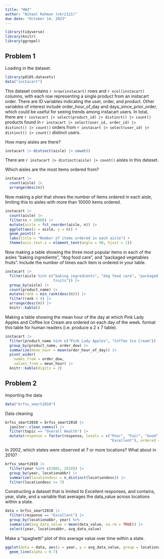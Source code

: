 ```yaml
---
title: "HW3"
author: "Nihaal Rahman (nkr2121)"
due date: "October 14, 2023"
---
```


```r
library(tidyverse)
library(knitr)
library(ggrepel)
```

## Problem 1

Loading in the dataset. 
```r
library(p8105.datasets)
data("instacart")
```

This dataset contains `r nrow(instacart)` rows and `r ncol(instacart)` columns, with each row representing a single product from an instacart order. There are ID variables indicating the user, order, and product. Other 
variables of interest include order_hour_of_day and days_since_prior_order, which could be useful for seeing
trends among instacart users. In total, there are `r instacart |> select(product_id) |> distinct() |> count()` products found in `r instacart |> select(user_id, order_id) |> distinct() |> count()` orders from `r instacart |> select(user_id) |> distinct() |> count()` distinct users.

How many aisles are there? 
```r
instacart |> distinct(aisle) |> count()
```

There are `r instacart |> distinct(aisle) |> count()` aisles in this dataset. 

Which aisles are the most items ordered from?
```r
instacart |> 
  count(aisle) |> 
  arrange(desc(n))
```

Now making a plot that shows the number of items ordered in each aisle, limiting this to aisles with more than 10000 items ordered. 
```r
instacart |> 
  count(aisle) |> 
  filter(n > 10000) |>
  mutate(aisle = fct_reorder(aisle, n)) |> 
  ggplot(aes(x = aisle, y = n)) + 
  geom_point() + 
  labs(title = "Number of items ordered in each aisle") + 
  theme(axis.text.x = element_text(angle = 90, hjust = 1))
```

Now making a table showing the three most popular items in each of the aisles “baking ingredients”, “dog food care”, and “packaged vegetables fruits”. Include the number of times each item is ordered in your table.
```r
instacart |> 
  filter(aisle %in% c("baking ingredients", "dog food care", "packaged vegetables 
                      fruits")) |> 
  group_by(aisle) |> 
  count(product_name) |> 
  mutate(rank = min_rank(desc(n))) |> 
  filter(rank < 4) |> 
  arrange(desc(n)) |>
  knitr::kable()
```

Making a table showing the mean hour of the day at which Pink Lady Apples and Coffee Ice Cream are ordered on each day of the week.
format this table for human readers (i.e. produce a 2 x 7 table).
```r
instacart |>
  filter(product_name %in% c("Pink Lady Apples", "Coffee Ice Cream")) |>
  group_by(product_name, order_dow) |>
  summarize(mean_hour = mean(order_hour_of_day)) |> 
  pivot_wider(
    names_from = order_dow,
    values_from = mean_hour) |> 
  knitr::kable(digits = 2)
```

## Problem 2

Importing the data
```r
data("brfss_smart2010")
```

Data cleaning
```r
brfss_smart2010 = brfss_smart2010 |> 
  janitor::clean_names() |> 
  filter(topic == "Overall Health") |> 
  mutate(response = factor(response, levels = c("Poor", "Fair", "Good", "Very good", 
                                                "Excellent"), ordered = TRUE)) 
```

In 2002, which states were observed at 7 or more locations? What about in 2010?
```r
brfss_smart2010 |> 
  filter(year %in% c(2002, 2010)) |> 
  group_by(year, locationabbr) |> 
  summarize(locationdesc = n_distinct(locationdesc)) |> 
  filter(locationdesc >= 7)
```

Constructing a dataset that is limited to Excellent responses, and contains, year, state, and a variable that averages the data_value across locations within a state. 
```r
data = brfss_smart2010 |> 
  filter(response == "Excellent") |> 
  group_by(locationabbr, year) %>%
  summarize(avg_data_value = mean(data_value, na.rm = TRUE)) |> 
  select(year, locationabbr, avg_data_value)
```

Make a “spaghetti” plot of this average value over time within a state.
```r
ggplot(data = data, aes(x = year, y = avg_data_value, group = locationabbr)) +
  geom_line(alpha = 0.7) 
```



